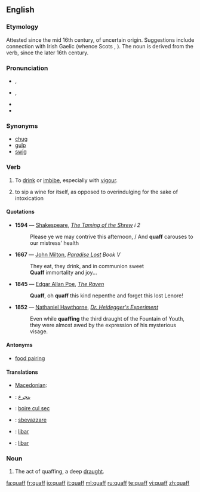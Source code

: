 {{was wotd|2006|April|11}}
==English==

===Etymology===
Attested since the mid 16th century, of uncertain origin. Suggestions include connection with Irish Gaelic {{term|cauch||cup|lang=ga}} (whence Scots {{term|quaich|lang=sco}}, {{term|queff|lang=sco}}). The noun is derived from the verb, since the later 16th century.

===Pronunciation===
* {{a|UK}} {{IPA|/'kwɒf/}}, {{SAMPA|/kwQf/}}
* {{a|US}} {{IPA|/kwɑf/|/kwɔf/}}, {{SAMPA|/kwAf/|/kwOf/}}
* {{audio|en-us-quaff.ogg|Audio (US)}}
* {{rhymes|ɒf}}

===Synonyms===
* [[chug]]
* [[gulp]]
* [[swig]]

===Verb===
{{en-verb}}

# To [[drink]] or [[imbibe]], especially with [[vigour]].
# {{context|wine terminology}} to sip a wine for itself, as opposed to overindulging for the sake of intoxication

====Quotations====
{{timeline|
1500s=1594|
1600s=1667|
1800s=1845 1852}}
* '''1594''' — [[Shakespeare]], ''[[s:The Taming of the Shrew|The Taming of the Shrew]] i 2''
*: Please ye we may contrive this afternoon, / And '''quaff''' carouses to our mistress' health
* '''1667''' — [[w:John Milton|John Milton]], ''[[s:Paradise Lost|Paradise Lost]] Book V''
*: They eat, they drink, and in communion sweet
*: '''Quaff''' immortality and joy...
* '''1845''' — [[w:Edgar Allan Poe|Edgar Allan Poe]], ''[[s:The Raven (Poe)|The Raven]]''
*: '''Quaff''', oh '''quaff''' this kind nepenthe and forget this lost Lenore!
* '''1852''' — [[w:Nathaniel Hawthorne|Nathaniel Hawthorne]], ''[[s:Dr. Heidegger's Experiment|Dr. Heidegger's Experiment]]''
*: Even while '''quaffing''' the third draught of the Fountain of Youth, they were almost awed by the expression of his mysterious visage.

====Antonyms====
* {{sense|wine terminology}} [[food pairing]]

====Translations====
{{trans-top|to drink or imbibe}}
* [[Macedonian]]: {{t|mk|голта|tr=gólta}}
{{trans-mid}}
{{trans-bottom}}

{{trans-top|to sip a wine for itself}}
{{trans-mid}}
{{trans-bottom}}
{{checktrans-top}}
* {{ttbc|Arabic}}: [[يتجرع]]
* {{ttbc|French}}: [[boire cul sec]]
{{trans-mid}}
* {{ttbc|Italian}}: [[sbevazzare]]
* {{ttbc|Portuguese}}: [[libar]]
* {{ttbc|Spanish}}: [[libar]]
{{trans-bottom}}

===Noun===
{{en-noun}}

# The act of quaffing, a deep [[draught]].

[[fa:quaff]]
[[fr:quaff]]
[[io:quaff]]
[[it:quaff]]
[[ml:quaff]]
[[ru:quaff]]
[[te:quaff]]
[[vi:quaff]]
[[zh:quaff]]